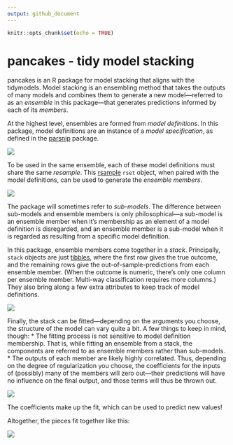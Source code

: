 ```yaml
---
output: github_document
---
```


<!-- [![Codecov test coverage](https://codecov.io/gh/simonpcouch/pancakes/branch/main/graph/badge.svg)](https://codecov.io/gh/simonpcouch/pancakes?branch=main)  -->
<!-- [![R build status](https://github.com/simonpcouch/pancakes/workflows/R-CMD-check/badge.svg)](https://github.com/simonpcouch/pancakes/actions) -->

```r
knitr::opts_chunk$set(echo = TRUE)
```

# pancakes - tidy model stacking

pancakes is an R package for model stacking that aligns with the tidymodels. Model stacking is an ensembling method that takes the outputs of many models and combines them to generate a new model—referred to as an _ensemble_ in this package—that generates predictions informed by each of its _members_.

At the highest level, ensembles are formed from _model definitions_. In this package, model definitions are an instance of a _model specification_, as defined in the [parsnip](https://parsnip.tidymodels.org/) package.

![](inst/figs/level1.png)

To be used in the same ensemble, each of these model definitions must share the same _resample_. This [rsample](https://rsample.tidymodels.org/) `rset` object, when paired with the model definitions, can be used to generate the _ensemble members_.

![](inst/figs/level2.png)

The package will sometimes refer to _sub-models_. The difference between sub-models and ensemble members is only philosophical—a sub-model is an ensemble member when it's membership as an element of a model definition is disregarded, and an ensemble member is a sub-model when it is regarded as resulting from a specific model definition. 

In this package, ensemble members come together in a _stack_. Principally, `stack` objects are just [tibbles](https://tibble.tidyverse.org/), where the first row gives the true outcome, and the remaining rows give the out-of-sample-predictions from each ensemble member. (When the outcome is numeric, there's only one column per ensemble member. Multi-way classification requires more columns.) They also bring along a few extra attributes to keep track of model definitions.

![](inst/figs/level3.png)

Finally, the stack can be fitted—depending on the arguments you choose, the structure of the model can vary quite a bit. A few things to keep in mind, though:
* The fitting process is not sensitive to model definition membership. That is, while fitting an ensemble from a stack, the components are referred to as ensemble members rather than sub-models.
* The outputs of each member are likely highly correlated. Thus, depending on the degree of regularization you choose, the coefficients for the inputs of (possibly) many of the members will zero out—their predictions will have no influence on the final output, and those terms will thus be thrown out.

![](inst/figs/level4.png)

The coefficients make up the fit, which can be used to predict new values!

Altogether, the pieces fit together like this:

![](inst/figs/diagram.png)
